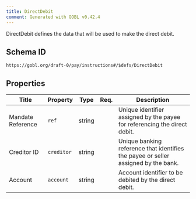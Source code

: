 ```yaml
---
title: DirectDebit
comment: Generated with GOBL v0.42.4
---
```


DirectDebit defines the data that will be used to make the direct debit.

## Schema ID

`https://gobl.org/draft-0/pay/instructions#/$defs/DirectDebit`

## Properties

| Title             | Property   | Type   | Req. | Description                                                                        |
|-------------------|------------|--------|------|------------------------------------------------------------------------------------|
| Mandate Reference | `ref`      | string |      | Unique identifier assigned by the payee for referencing the direct debit.          |
| Creditor ID       | `creditor` | string |      | Unique banking reference that identifies the payee or seller assigned by the bank. |
| Account           | `account`  | string |      | Account identifier to be debited by the direct debit.                              |

